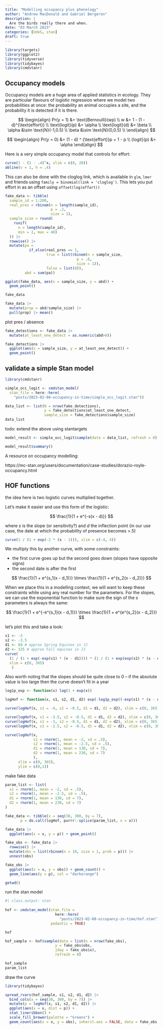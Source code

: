 ```yaml
---
title: "Modelling occupancy plus phenology"
author: "Andrew MacDonald and Gabriel Bergeron"
description: |
  Are the birds really there and when.
date: "03 March 2023"
categories: [UdeS, stan]
draft: true
---
```


```r
library(targets)
library(ggplot2)
library(tidyverse)
library(tidybayes)
library(cmdstanr)
```

## Occupancy models

Occupancy models are a huge area of applied statistics in ecology. 
They are particular flavours of logistic regression where we model two probabilities at once: the probability an animal occupies a site, and the probability it is detected if it is there. 

$$ 
\begin{align}
Pr(y = 1) &= \text{Bernoulli}(wp) \\
w &= 1 - (1 - d)^{\text{effort}} \\
\text{logit}(p) &= \alpha \\
\text{logit}(d) &= \beta \\
\alpha &\sim \text{N}(-1,0.5) \\
\beta &\sim \text{N}(0,0.5) \\
\end{align}
$$

$$ 
\begin{align}
Pr(y = 0) &= (1 - d) ^ {\text{effort}}p + 1 - p \\
{logit}(p) &= \alpha 
\end{align}
$$

Here is a very simple occupancy model that controls for effort:

```r
curve(1 - (1 - .4)^x, xlim = c(0, 20))
abline(v = 1, h = .4)
```

This can also be done with the cloglog link, which is available in `glm`, `lmer` and friends using `family = binomial(link = 'cloglog')`. This lets you put effort in as an offset using `offset(log(effort))`

```r
fake_data <- tibble(
  sample_id = 1:200,
  real_pres = rbinom(n = length(sample_id),
                     p = .2,
                     size = 1),
  sample_size = round(
    runif(
      n = length(sample_id),
      min = 2, max = 40)
  )) |>
  rowwise() |> 
  mutate(pa = 
           if_else(real_pres == 1,
                   true = list(rbinom(n = sample_size,
                                 p = .6,
                                 size = 1)),
                   false = list(0)),
         abd = sum(pa))

ggplot(fake_data, aes(x = sample_size, y = abd)) + 
  geom_point()

```

```r
fake_data
```


```r
fake_data |> 
  mutate(prop = abd/sample_size) |> 
  pull(prop) |> mean()
```

plot pres / absence

```r
fake_detections <- fake_data |> 
  mutate(at_least_one_detect = as.numeric(abd>0))

fake_detections |> 
  ggplot(aes(x = sample_size, y = at_least_one_detect)) + 
  geom_point()
```


## validate a simple Stan model

```r
library(cmdstanr)

simple_occ_logit <- cmdstan_model(
  stan_file = here::here(
    "posts/2023-02-08-occupancy-in-time/simple_occ_logit.stan"))

```

```r
data_list <- list(N = nrow(fake_detections),
                  y = fake_detections$at_least_one_detect,
                  sample_size = fake_detections$sample_size)
data_list
```

todo: extend the above using stantargets

```r
model_result <- simple_occ_logit$sample(data = data_list, refresh = 0)

model_result$summary()
```

A resource on occupancy modelling: 

https://mc-stan.org/users/documentation/case-studies/dorazio-royle-occupancy.html


## HOF functions

the idea here is two logistic curves multiplied together.

Let's make it easier and use this form of the logistic:

$$
\frac{1}{1 + e^{-s(x - d)}}
$$

where $s$ is the slope (or sensitivity?) and $d$ the inflection point (in our use case, the date at which the probability of presence becomes >.5)

```r
curve(1 / (1 + exp(-2 * (x - 1))), xlim = c(-4, 4))
```

We multiply this by another curve, with some constraints: 

* the first curve goes up but the second goes down (slopes have opposite signs)
* the second date is after the first

$$
\frac{1}{1 + e^{s_1(x - d_1)}} \times \frac{1}{1 + e^{s_2(x - d_2)}}
$$

When we place this in a modelling context, we will want to keep these constraints while using any real number for the parameters. For the slopes, we can use the exponential function to make sure the sign of the $s$ parameters is always the same:

$$
\frac{1}{1 + e^{-e^{s_1}(x - d_1)}} \times \frac{1}{1 + e^{e^{s_2}(x - d_2)}}
$$

let's plot this and take a look:

```r
s1 <- -3
s2 <- -3.5
d1 <- 84 # approx Spring Equinox in JJ
d2 <- 325 # approx Fall equinox in JJ
curve(
  (1 / (1 + exp(-exp(s1) * (x - d1)))) * (1 / (1 + exp(exp(s2) * (x - d2)))),
  xlim = c(0, 365)
   )
```

Also worth noting that the slopes should be quite close to 0 -- if the absolute value is too large then the curve doesn't fit in a year

```r
log1p_exp <- function(x) log(1 + exp(x))

logHof <- function(x, s1, s2, d1, d2) exp(-log1p_exp((-exp(s1) * (x - d1))) - log1p_exp(exp(s2) * (x - d2)))

curve(logHof(x, s1 = -4, s2 = -0.5, d1 = d1, d2 = d2), xlim = c(0, 365), ylim = c(0,1))

curve(logHof(x, s1 = -3.5, s2 = -0.5, d1 = d1, d2 = d2), xlim = c(0, 365), add = TRUE, col = viridis::viridis(10)[1])
curve(logHof(x, s1 = -3, s2 = -0.5, d1 = d1, d2 = d2), xlim = c(0, 365), add = TRUE, col = viridis::viridis(10)[2])
curve(logHof(x, s1 = -2.5, s2 = -0.5, d1 = d1, d2 = d2), xlim = c(0, 365), add = TRUE, col = viridis::viridis(10)[3])
```


```r

curve(logHof(x,
             s1 = rnorm(1, mean = -2, sd = .5),
             s2 = rnorm(1, mean = -2.5, sd = .5),
             d1 = rnorm(1, mean = 130, sd = 7),
             d2 = rnorm(1, mean = 230, sd = 7)
             ),
      xlim = c(0, 365),
      ylim = c(0,1))
```


make fake data

```r


param_list <- list(       
  s1 = rnorm(1, mean = -2, sd = .5),
  s2 = rnorm(1, mean = -2.5, sd = .5),
  d1 = rnorm(1, mean = 130, sd = 7),
  d2 = rnorm(1, mean = 230, sd = 7)
)

fake_data <- tibble(x = seq(30, 300, by = 7),
       p = do.call(logHof, purrr::splice(param_list, x = x)))

fake_data |> 
  ggplot(aes(x = x, y = p)) + geom_point()

fake_obs <- fake_data |> 
  rowwise() |> 
  mutate(obs = list(rbinom(n = 10, size = 1, prob = p))) |> 
  unnest(obs)

fake_obs |> 
  ggplot(aes(x = x, y = obs)) + geom_count() + 
  geom_line(aes(y = p), col = "darkorange")
```

```r
getwd()
```



run the stan model

```r
#| class.output: stan
  
hof <- cmdstan_model(stan_file = 
                       here::here(
                         "posts/2023-02-08-occupancy-in-time/hof.stan"),
                     pedantic = TRUE)

hof
```


```r
hof_sample <- hof$sample(data = list(n = nrow(fake_obs),
                       y = fake_obs$obs,
                       jday = fake_obs$x), 
                       refresh = 0)
```

```r

hof_sample
param_list
```

draw the curve

```r
library(tidybayes)

spread_rvars(hof_sample, s1, s2, d1, d2) |> 
  bind_cols(x = seq(30, 300, by = 7)) |> 
  mutate(p = logHof(x, s1, s2, d1, d2)) |> 
  ggplot(aes(x = x, dist = p)) + 
  stat_lineribbon() + 
  scale_fill_brewer(palette = "Greens") + 
  geom_count(aes(x = x, y = obs), inherit.aes = FALSE, data = fake_obs, pch = 21, fill = "darkorange")
```


